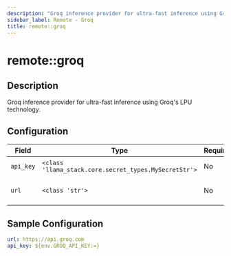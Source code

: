 ```yaml
---
description: "Groq inference provider for ultra-fast inference using Groq's LPU technology."
sidebar_label: Remote - Groq
title: remote::groq
---
```


# remote::groq

## Description

Groq inference provider for ultra-fast inference using Groq's LPU technology.

## Configuration

| Field | Type | Required | Default | Description |
|-------|------|----------|---------|-------------|
| `api_key` | `<class 'llama_stack.core.secret_types.MySecretStr'>` | No |  | The Groq API key |
| `url` | `<class 'str'>` | No | https://api.groq.com | The URL for the Groq AI server |

## Sample Configuration

```yaml
url: https://api.groq.com
api_key: ${env.GROQ_API_KEY:=}
```
